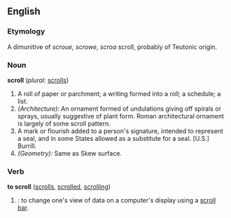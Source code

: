 ==English==

===Etymology===
A dimunitive of {{OE.}} ''scroue, scrowe'', {{LL.}} ''scroa'' scroll, probably of Teutonic origin.

===Noun===
'''scroll'''  (''plural:'' [[scrolls]])
# A roll of paper or parchment; a writing formed into a roll; a schedule; a list.
# ''(Architecture):'' An ornament formed of undulations giving off spirals or sprays, usually suggestive of plant form. Roman architectural ornament is largely of some scroll pattern.
# A mark or flourish added to a person's signature, intended to represent a seal, and in some States allowed as a substitute for a seal. [U.S.] Burrill.
# ''(Geometry):'' Same as Skew surface.

===Verb===
'''to scroll'''  ([[scrolls]], [[scrolled]], [[scrolling]])
# {{cattag|Computing}}: to change one's view of data on a computer's display using a [[scroll bar]].